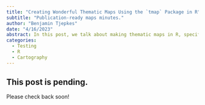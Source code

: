 ```yaml
---
title: "Creating Wonderful Thematic Maps Using the `tmap` Package in R"
subtitle: "Publication-ready maps minutes."
author: "Benjamin Tjepkes"
date: "4/16/2023"
abstract: In this post, we talk about making thematic maps in R, specifically with the tmap package. There are several R packages for map creation, but `tmap` allows you to easily develop a thematic map in minutes.
categories:
  - Testing
  - R
  - Cartography
---
```


## This post is pending.

Please check back soon!


